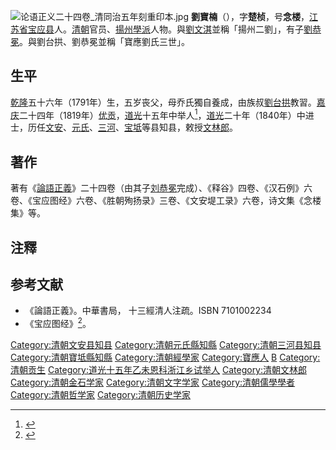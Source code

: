 [[File:论语正义二十四卷_清同治五年刻重印本.jpg|thumb]]
'''劉寶楠'''（{{bd|1791年||1855年||catIdx=L}}），字'''楚桢'''，号'''念楼'''，[[江苏省|江苏省]][[宝应县|宝应县]]人。[[清朝|清朝]]官员、[[揚州學派|揚州學派]]人物。與[[劉文淇|劉文淇]]並稱「揚州二劉」，有子[[劉恭冕|劉恭冕]]。與劉台拱、劉恭冕並稱「寶應劉氏三世」。
==生平==
[[乾隆|乾隆]]五十六年（1791年）生，五岁丧父，母乔氏獨自養成，由族叔[[劉台拱|劉台拱]]教習。[[嘉庆|嘉庆]]二十四年（1819年）[[优贡|优贡]]，[[道光|道光]]十五年中举人<ref>{{cite web |title=宝应刘宝楠故居——斯是陋室，惟吾德馨 |url=https://www.sohu.com/a/270571143_737036 |website=搜狐网 |accessdate=2018-10-22 |archive-date=2021-06-24 |archive-url=https://web.archive.org/web/20210624201040/https://www.sohu.com/a/270571143_737036 |dead-url=no }}</ref>，[[道光|道光]]二十年（1840年）中进士，历任[[文安县|文安]]、[[元氏县|元氏]]、[[三河县|三河]]、[[宝坻县|宝坻]]等县知县，敕授[[文林郎|文林郎]]。

==著作==
著有《[[論語正義|論語正義]]》二十四卷（由其子[[劉恭冕|刘恭冕]]完成）、《释谷》四卷、《汉石例》六卷、《宝应图经》六卷、《胜朝殉扬录》三卷、《文安堤工录》六卷，诗文集《念楼集》等。

== 注釋 ==
{{reflist|2}}

==参考文献==
* 《論語正義》。中華書局， 十三經清人注疏。ISBN 7101002234
*《宝应图经》<ref>{{Cite web|title=《宝应图经》是一部什么书？|url=http://www.sohu.com/a/231380157_133547|accessdate=2019-10-01|work=www.sohu.com|language=en|archive-date=2019-10-01|archive-url=https://web.archive.org/web/20191001093327/http://www.sohu.com/a/231380157_133547|dead-url=no}}</ref>。
{{reflist}}
{{道光二十年庚子科殿試金榜}}
{{Authority control}}
{{DEFAULTSORT:L}}
[[Category:清朝文安县知县|Category:清朝文安县知县]]
[[Category:清朝元氏縣知縣|Category:清朝元氏縣知縣]]
[[Category:清朝三河县知县|Category:清朝三河县知县]]
[[Category:清朝寶坻縣知縣|Category:清朝寶坻縣知縣]]
[[Category:清朝經學家|Category:清朝經學家]]
[[Category:寶應人|Category:寶應人]]
[[Category:劉姓|B]]
[[Category:清朝贡生|Category:清朝贡生]]
[[Category:道光十五年乙未恩科浙江乡试举人|Category:道光十五年乙未恩科浙江乡试举人]]
[[Category:清朝文林郎|Category:清朝文林郎]]
[[Category:清朝金石学家|Category:清朝金石学家]]
[[Category:清朝文字学家|Category:清朝文字学家]]
[[Category:清朝儒學學者|Category:清朝儒學學者]]
[[Category:清朝哲学家|Category:清朝哲学家]]
[[Category:清朝历史学家|Category:清朝历史学家]]